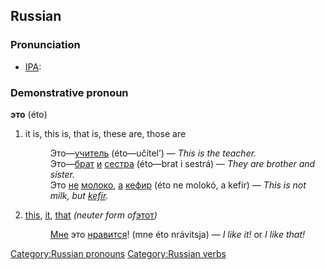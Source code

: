 ==Russian==
[[Category:Russian pronouns]]
[[Category:Russian verbs]]
===Pronunciation===
* [[Wiktionary:Pronunciation_key|IPA]]: {{IPA|/ˈɛta/}}

===Demonstrative pronoun===
'''это''' (éto)

# it is, this is, that is, these are, those are
#:Это—[[учитель]] (éto—učítel’) — ''This is the teacher.''
#:Это—[[брат]] [[и]] [[сестра]] (éto—brat i sestrá) — ''They are brother and sister.''
#:Это [[не]] [[молоко]], [[а]] [[кефир]] (éto ne molokó, a kefír) — ''This is not milk, but [[kefir]].''
# [[this]], [[it]], [[that]]  ''(neuter form of ''[[этот]]'')''
#:[[я|Мне]] это [[нравиться|нравится]]! (mne éto nrávitsja) — ''I like it!'' or ''I like that!''